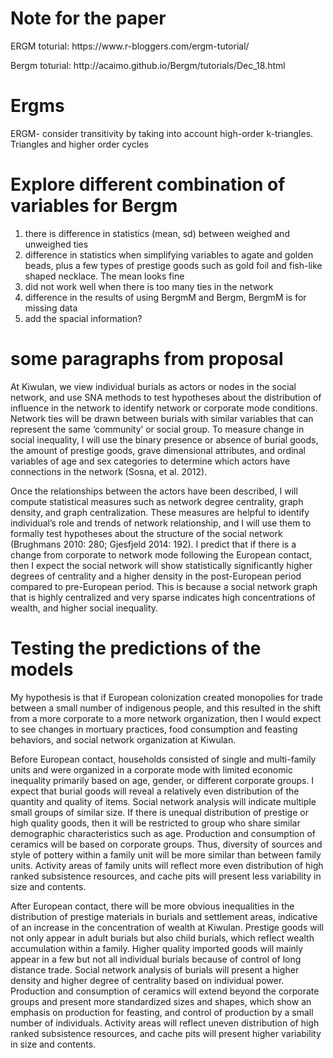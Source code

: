 # Note for the paper

ERGM toturial: 
https://www.r-bloggers.com/ergm-tutorial/

Bergm toturial:
http://acaimo.github.io/Bergm/tutorials/Dec_18.html

# Ergms
ERGM- consider transitivity by taking into account high-order k-triangles. Triangles and higher order cycles

# Explore different combination of variables for Bergm
1. there is difference in statistics (mean, sd) between weighed and unweighed ties
2. difference in statistics when simplifying variables to agate and golden beads, plus a few types of prestige goods such as gold foil and fish-like shaped necklace. The mean looks fine
3. did not work well when there is too many ties in the network
4. difference in the results of using BergmM and Bergm, BergmM is for missing data
5. add the spacial information?

# some paragraphs from proposal 
At Kiwulan, we view individual burials as actors or nodes in the social network, and use SNA methods to test hypotheses about the distribution of influence in the network to identify network or corporate mode conditions. Network ties will be drawn between burials with similar variables that can represent the same ‘community’ or social group. To measure change in social inequality, I will use the binary presence or absence of burial goods, the amount of prestige goods, grave dimensional attributes, and ordinal variables of age and sex categories to determine which actors have connections in the network (Sosna, et al. 2012).

Once the relationships between the actors have been described, I will compute statistical measures such as network degree centrality, graph density, and graph centralization. These measures are helpful to identify individual’s role and trends of network relationship, and I will use them to formally test hypotheses about the structure of the social network (Brughmans 2010: 280; Gjesfjeld 2014: 192). I predict that if there is a change from corporate to network mode following the European contact, then I expect the social network will show statistically significantly higher degrees of centrality and a higher density in the post-European period compared to pre-European period. This is because a social network graph that is highly centralized and very sparse indicates high concentrations of wealth, and higher social inequality.

# Testing the predictions of the models

My hypothesis is that if European colonization created monopolies for trade between a small number of indigenous people, and this resulted in the shift from a more corporate to a more network organization, then I would expect to see changes in mortuary practices, food consumption and feasting behaviors, and social network organization at Kiwulan.

Before European contact, households consisted of single and multi-family units and were organized in a corporate mode with limited economic inequality primarily based on age, gender, or different corporate groups. I expect that burial goods will reveal a relatively even distribution of the quantity and quality of items. Social network analysis will indicate multiple small groups of similar size. If there is unequal distribution of prestige or high quality goods, then it will be restricted to group who share similar demographic characteristics such as age. Production and consumption of ceramics will be based on corporate groups. Thus, diversity of sources and style of pottery within a family unit will be more similar than between family units. Activity areas of family units will reflect more even distribution of high ranked subsistence resources, and cache pits will present less variability in size and contents.

After European contact, there will be more obvious inequalities in the distribution of prestige materials in burials and settlement areas, indicative of an increase in the concentration of wealth at Kiwulan. Prestige goods will not only appear in adult burials but also child burials, which reflect wealth accumulation within a family. Higher quality imported goods will mainly appear in a few but not all individual burials because of control of long distance trade. Social network analysis of burials will present a higher density and higher degree of centrality based on individual power. Production and consumption of ceramics will extend beyond the corporate groups and present more standardized sizes and shapes, which show an emphasis on production for feasting, and control of production by a small number of individuals. Activity areas will reflect uneven distribution of high ranked subsistence resources, and cache pits will present higher variability in size and contents.
